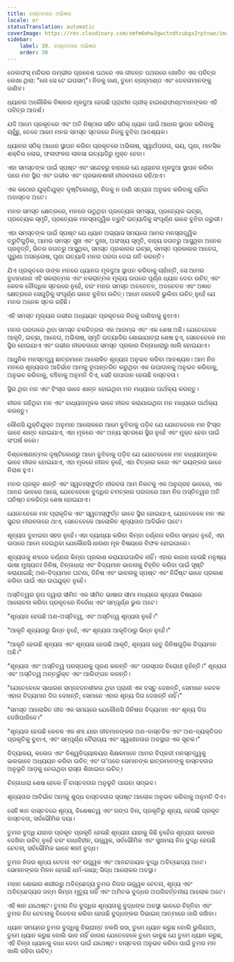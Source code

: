 ```yaml
---
title: ବାସ୍ତବତାର ଅଭିଜ୍ଞତା
locale: or
statusTranslation: automatic
coverImage: https://res.cloudinary.com/xmfm6mhw3gwctndtcubgx2rptnae/image/upload/v1740337243/small_cover_educacion_fundamental_a051170f1c.webp
sidebar:
    label: 30. ବାସ୍ତବତାର ଅଭିଜ୍ଞତା
    order: 30
---
```

ଡେଲଫସ୍ ମନ୍ଦିରର ଗମ୍ଭୀର ପ୍ରବେଶ ପଥରେ ଏକ ଜୀବନ୍ତ ପଥରରେ ଖୋଦିତ ଏକ ପବିତ୍ର ଲେଖା ଥିଲା: "ନୋ ସେ ଟେ ଇପସମ୍"। ନିଜକୁ ଜାଣ, ତୁମେ ବ୍ରହ୍ମାଣ୍ଡ ଏବଂ ଦେବତାମାନଙ୍କୁ ଜାଣିବ।

ଧ୍ୟାନର ଅଲୌକିକ ବିଜ୍ଞାନର ମୂଳଦୁଆ ହେଉଛି ପ୍ରାଚୀନ ଗ୍ରୀକ୍ ହାଇରୋଫାଣ୍ଟମାନଙ୍କର ଏହି ପବିତ୍ର ଆଦର୍ଶ।

ଯଦି ଆମେ ପ୍ରକୃତରେ ଏବଂ ଅତି ନିଷ୍ଠାର ସହିତ ସଠିକ୍ ଧ୍ୟାନ ପାଇଁ ଆଧାର ସ୍ଥାପନ କରିବାକୁ ଚାହୁଁଛୁ, ତେବେ ଆମେ ମନର ସମସ୍ତ ସ୍ତରରେ ନିଜକୁ ବୁଝିବା ଆବଶ୍ୟକ।

ଧ୍ୟାନର ସଠିକ୍ ଆଧାର ସ୍ଥାପନ କରିବା ପ୍ରକୃତରେ ଅଭିଳାଷ, ସ୍ୱାର୍ଥପରତା, ଭୟ, ଘୃଣା, ମାନସିକ ଶକ୍ତିର ଲୋଭ, ଫଳାଫଳର ଲାଳସା ଇତ୍ୟାଦିରୁ ମୁକ୍ତ ହେବା।

ଏହା ସମସ୍ତଙ୍କ ପାଇଁ ସ୍ପଷ୍ଟ ଏବଂ ସନ୍ଦେହରୁ ବାହାରେ ଯେ ଧ୍ୟାନର ମୂଳଦୁଆ ସ୍ଥାପନ କରିବା ପରେ ମନ ସ୍ଥିର ଏବଂ ଗଭୀର ଏବଂ ପ୍ରଭାବଶାଳୀ ନୀରବତାରେ ରହିଥାଏ।

ଏକ କଠୋର ଯୁକ୍ତିଯୁକ୍ତ ଦୃଷ୍ଟିକୋଣରୁ, ନିଜକୁ ନ ଜାଣି ସତ୍ୟତା ଅନୁଭବ କରିବାକୁ ଚାହିଁବା ଅବାସ୍ତବ ଅଟେ।

ମନର ସମସ୍ତ କ୍ଷେତ୍ରରେ, ମନରେ ଉଠୁଥିବା ପ୍ରତ୍ୟେକ ସମସ୍ୟା, ପ୍ରତ୍ୟେକ ଇଚ୍ଛା, ପ୍ରତ୍ୟେକ ସ୍ମୃତି, ପ୍ରତ୍ୟେକ ମନସ୍ତାତ୍ତ୍ୱିକ ତ୍ରୁଟି ଇତ୍ୟାଦିକୁ ସଂପୂର୍ଣ୍ଣ ଭାବେ ବୁଝିବା ଜରୁରୀ।

ଏହା ସମସ୍ତଙ୍କ ପାଇଁ ସ୍ପଷ୍ଟ ଯେ ଧ୍ୟାନ ଅଭ୍ୟାସ ସମୟରେ ଆମର ମନସ୍ତାତ୍ତ୍ୱିକ ତ୍ରୁଟିଗୁଡ଼ିକ, ଆମର ସମସ୍ତ ସୁଖ ଏବଂ ଦୁଃଖ, ଅସଂଖ୍ୟ ସ୍ମୃତି, ବାହ୍ୟ ଜଗତରୁ ଆସୁଥିବା ଅନେକ ପ୍ରବୃତ୍ତି, ଭିତର ଜଗତରୁ ଆସୁଥିବା, ସମସ୍ତ ପ୍ରକାରର ଇଚ୍ଛା, ସମସ୍ତ ପ୍ରକାରର ଆବେଗ, ପୁରୁଣା ଅସନ୍ତୋଷ, ଘୃଣା ଇତ୍ୟାଦି ମନର ପରଦା ଦେଇ ଗତି କରନ୍ତି।

ଯିଏ ପ୍ରକୃତରେ ତାଙ୍କ ମନରେ ଧ୍ୟାନର ମୂଳଦୁଆ ସ୍ଥାପନ କରିବାକୁ ଚାହାଁନ୍ତି, ସେ ଆମର ବୁଝାମଣାର ଏହି ସକରାତ୍ମକ ଏବଂ ନକରାତ୍ମକ ମୂଲ୍ୟ ଉପରେ ପୂର୍ଣ୍ଣ ଧ୍ୟାନ ଦେବା ଉଚିତ୍ ଏବଂ କେବଳ ବୌଦ୍ଧିକ ସ୍ତରରେ ନୁହେଁ, ବରଂ ମନର ସମସ୍ତ ଅବଚେତନ, ଅବଚେତନ ଏବଂ ଅଜ୍ଞାତ କ୍ଷେତ୍ରରେ ସେଗୁଡ଼ିକୁ ସଂପୂର୍ଣ୍ଣ ଭାବେ ବୁଝିବା ଉଚିତ୍। ଆମେ କେବେବି ଭୁଲିବା ଉଚିତ୍ ନୁହେଁ ଯେ ମନର ଅନେକ ସ୍ତର ରହିଛି।

ଏହି ସମସ୍ତ ମୂଲ୍ୟର ଗଭୀର ଅଧ୍ୟୟନ ପ୍ରକୃତରେ ନିଜକୁ ଜାଣିବାକୁ ବୁଝାଏ।

ମନର ପରଦାରେ ଥିବା ସମସ୍ତ ଚଳଚ୍ଚିତ୍ରର ଏକ ଆରମ୍ଭ ଏବଂ ଏକ ଶେଷ ଅଛି। ଯେତେବେଳେ ଆକୃତି, ଇଚ୍ଛା, ଆବେଗ, ଅଭିଳାଷ, ସ୍ମୃତି ଇତ୍ୟାଦିର ଶୋଭାଯାତ୍ରା ଶେଷ ହୁଏ, ସେତେବେଳେ ମନ ସ୍ଥିର ହୋଇଯାଏ ଏବଂ ଗଭୀର ନୀରବତାରେ ସମସ୍ତ ପ୍ରକାର ଚିନ୍ତାଧାରାରୁ ଖାଲି ହୋଇଯାଏ।

ଆଧୁନିକ ମନସ୍ତତ୍ତ୍ୱ ଛାତ୍ରମାନେ ଆଲୋକିତ ଶୂନ୍ୟତା ଅନୁଭବ କରିବା ଆବଶ୍ୟକ। ଆମ ନିଜ ମନରେ ଶୂନ୍ୟତାର ଆବିର୍ଭାବ ଆମକୁ ରୂପାନ୍ତରିତ କରୁଥିବା ଏକ ଉପାଦାନକୁ ଅନୁଭବ କରିବାକୁ, ଅନୁଭବ କରିବାକୁ, ବଞ୍ଚିବାକୁ ଅନୁମତି ଦିଏ, ସେହି ଉପାଦାନ ହେଉଛି ବାସ୍ତବତା।

ସ୍ଥିର ଥିବା ମନ ଏବଂ ହିଂସ୍ର ଭାବେ ଶାନ୍ତ ହୋଇଥିବା ମନ ମଧ୍ୟରେ ପାର୍ଥକ୍ୟ କରନ୍ତୁ।

ନୀରବ ରହିଥିବା ମନ ଏବଂ ବାଧ୍ୟତାମୂଳକ ଭାବେ ନୀରବ କରାଯାଇଥିବା ମନ ମଧ୍ୟରେ ପାର୍ଥକ୍ୟ କରନ୍ତୁ।

କୌଣସି ଯୁକ୍ତିଯୁକ୍ତ ଅନୁମାନ ଆଲୋକରେ ଆମେ ବୁଝିବାକୁ ପଡ଼ିବ ଯେ ଯେତେବେଳେ ମନ ହିଂସ୍ର ଭାବେ ଶାନ୍ତ ହୋଇଯାଏ, ଏହା ମୂଳରେ ଏବଂ ଅନ୍ୟ ସ୍ତରରେ ସ୍ଥିର ନୁହେଁ ଏବଂ ମୁକ୍ତ ହେବା ପାଇଁ ସଂଘର୍ଷ କରେ।

ବିଶ୍ଳେଷଣାତ୍ମକ ଦୃଷ୍ଟିକୋଣରୁ ଆମେ ବୁଝିବାକୁ ପଡ଼ିବ ଯେ ଯେତେବେଳେ ମନ ବାଧ୍ୟତାମୂଳକ ଭାବେ ନୀରବ ହୋଇଯାଏ, ଏହା ମୂଳରେ ନୀରବ ନୁହେଁ, ଏହା ଚିତ୍କାର କରେ ଏବଂ ଭୟଙ୍କର ଭାବେ ନିରାଶ ହୁଏ।

ମନର ପ୍ରକୃତ ଶାନ୍ତି ଏବଂ ସ୍ୱତଃସ୍ଫୁର୍ତ୍ତ ନୀରବତା ଆମ ନିକଟକୁ ଏକ ଅନୁଗ୍ରହ ଭାବରେ, ଏକ ଆନନ୍ଦ ଭାବରେ ଆସେ, ଯେତେବେଳେ ବୁଦ୍ଧିର ଚମତ୍କାର ପରଦାରେ ଆମ ନିଜ ଅସ୍ତିତ୍ୱର ଅତି ଘନିଷ୍ଠ ଚଳଚ୍ଚିତ୍ର ଶେଷ ହୋଇଯାଏ।

ଯେତେବେଳେ ମନ ପ୍ରାକୃତିକ ଏବଂ ସ୍ୱତଃସ୍ଫୁର୍ତ୍ତ ଭାବେ ସ୍ଥିର ହୋଇଯାଏ, ଯେତେବେଳେ ମନ ଏକ ସୁନ୍ଦର ନୀରବତାରେ ଥାଏ, ସେତେବେଳେ ଆଲୋକିତ ଶୂନ୍ୟତାର ଆବିର୍ଭାବ ଘଟେ।

ଶୂନ୍ୟତା ବୁଝାଇବା ସହଜ ନୁହେଁ। ଏହା ବ୍ୟାଖ୍ୟା କରିବା କିମ୍ବା ବର୍ଣ୍ଣନା କରିବା ସମ୍ଭବ ନୁହେଁ, ଏହା ଉପରେ ଆମେ ଦେଇଥିବା ଯେକୌଣସି ଧାରଣା ମୂଳ ବିଷୟରେ ବିଫଳ ହୋଇପାରେ।

ଶୂନ୍ୟତାକୁ ଶବ୍ଦରେ ବର୍ଣ୍ଣନା କିମ୍ବା ପ୍ରକାଶ କରାଯାଇପାରିବ ନାହିଁ। ଏହାର କାରଣ ହେଉଛି ମନୁଷ୍ୟ ଭାଷା ମୁଖ୍ୟତଃ ଜିନିଷ, ଚିନ୍ତାଧାରା ଏବଂ ବିଦ୍ୟମାନ ଭାବନାକୁ ଚିହ୍ନିତ କରିବା ପାଇଁ ସୃଷ୍ଟି କରାଯାଇଛି; ଅଣ-ବିଦ୍ୟମାନ ଘଟଣା, ଜିନିଷ ଏବଂ ଭାବନାକୁ ସ୍ପଷ୍ଟ ଏବଂ ନିର୍ଦ୍ଦିଷ୍ଟ ଭାବେ ପ୍ରକାଶ କରିବା ପାଇଁ ଏହା ଉପଯୁକ୍ତ ନୁହେଁ।

ଅସ୍ତିତ୍ୱର ରୂପ ଦ୍ୱାରା ସୀମିତ ଏକ ସୀମିତ ଭାଷାର ସୀମା ମଧ୍ୟରେ ଶୂନ୍ୟତା ବିଷୟରେ ଆଲୋଚନା କରିବା ପ୍ରକୃତରେ ନିର୍ବୋଧ ଏବଂ ସମ୍ପୂର୍ଣ୍ଣ ଭୁଲ ଅଟେ।

"ଶୂନ୍ୟତା ହେଉଛି ଅଣ-ଅସ୍ତିତ୍ୱ, ଏବଂ ଅସ୍ତିତ୍ୱ ଶୂନ୍ୟତା ନୁହେଁ।"

"ଆକୃତି ଶୂନ୍ୟତାରୁ ଭିନ୍ନ ନୁହେଁ, ଏବଂ ଶୂନ୍ୟତା ଆକୃତିଠାରୁ ଭିନ୍ନ ନୁହେଁ।"

"ଆକୃତି ହେଉଛି ଶୂନ୍ୟତା ଏବଂ ଶୂନ୍ୟତା ହେଉଛି ଆକୃତି, ଶୂନ୍ୟତା ହେତୁ ଜିନିଷଗୁଡ଼ିକ ବିଦ୍ୟମାନ ଅଛି।"

"ଶୂନ୍ୟତା ଏବଂ ଅସ୍ତିତ୍ୱ ପରସ୍ପରକୁ ପୂରଣ କରନ୍ତି ଏବଂ ପରସ୍ପର ବିରୋଧୀ ନୁହଁନ୍ତି।" ଶୂନ୍ୟତା ଏବଂ ଅସ୍ତିତ୍ୱ ଅନ୍ତର୍ଭୁକ୍ତ ଏବଂ ଆଲିଙ୍ଗନ କରନ୍ତି।

"ଯେତେବେଳେ ସାଧାରଣ ସମ୍ବେଦନଶୀଳତା ଥିବା ପ୍ରାଣୀ ଏକ ବସ୍ତୁ ଦେଖନ୍ତି, ସେମାନେ କେବଳ ଏହାର ବିଦ୍ୟମାନ ଦିଗ ଦେଖନ୍ତି, ସେମାନେ ଏହାର ଶୂନ୍ୟ ଦିଗ ଦେଖନ୍ତି ନାହିଁ।"

"ସମସ୍ତ ଆଲୋକିତ ଜୀବ ଏକ ସମୟରେ ଯେକୌଣସି ଜିନିଷର ବିଦ୍ୟମାନ ଏବଂ ଶୂନ୍ୟ ଦିଗ ଦେଖିପାରିବେ।"

"ଶୂନ୍ୟତା ହେଉଛି କେବଳ ଏକ ଶବ୍ଦ ଯାହା ଜୀବମାନଙ୍କର ଅଣ-ବାସ୍ତବିକ ଏବଂ ଅଣ-ବ୍ୟକ୍ତିଗତ ପ୍ରକୃତିକୁ ବୁଝାଏ, ଏବଂ ସମ୍ପୂର୍ଣ୍ଣ ବୈରାଗ୍ୟ ଏବଂ ସ୍ୱାଧୀନତାର ଅବସ୍ଥାର ଏକ ସୂଚକ।"

ବିଦ୍ୟାଳୟ, କଲେଜ ଏବଂ ବିଶ୍ୱବିଦ୍ୟାଳୟର ଶିକ୍ଷକମାନେ ଆମର ବିପ୍ଳବୀ ମନସ୍ତତ୍ତ୍ୱକୁ ଭଲଭାବେ ଅଧ୍ୟୟନ କରିବା ଉଚିତ୍ ଏବଂ ତା’ପରେ ସେମାନଙ୍କ ଛାତ୍ରମାନଙ୍କୁ ବାସ୍ତବତାର ଅନୁଭୂତି ଆଡ଼କୁ ନେଉଥିବା ରାସ୍ତା ଶିଖାଇବା ଉଚିତ୍।

ଚିନ୍ତାଧାରା ଶେଷ ହେଲେ ହିଁ ବାସ୍ତବତାର ଅନୁଭୂତି ପାଇବା ସମ୍ଭବ।

ଶୂନ୍ୟତାର ଆବିର୍ଭାବ ଆମକୁ ଶୁଦ୍ଧ ବାସ୍ତବତାର ସ୍ପଷ୍ଟ ଆଲୋକ ଅନୁଭବ କରିବାକୁ ଅନୁମତି ଦିଏ।

ସେହି ଜ୍ଞାନ ବାସ୍ତବରେ ଶୂନ୍ୟ, ବିଶେଷତ୍ୱ ଏବଂ ରଙ୍ଗ ବିନା, ପ୍ରକୃତିରୁ ଶୂନ୍ୟ, ହେଉଛି ପ୍ରକୃତ ବାସ୍ତବତା, ସର୍ବଭୌମିକ ଦୟା।

ତୁମର ବୁଦ୍ଧି ଯାହାର ପ୍ରକୃତ ପ୍ରକୃତି ହେଉଛି ଶୂନ୍ୟତା ଯାହାକୁ କିଛି ନୁହେଁର ଶୂନ୍ୟତା ଭାବରେ ଦେଖିବା ଉଚିତ୍ ନୁହେଁ ବରଂ ବାଧାବିହୀନ, ଉଜ୍ଜ୍ୱଳ, ସର୍ବଭୌମିକ ଏବଂ ସୁଖମୟ ନିଜ ବୁଦ୍ଧି ହେଉଛି ଚେତନା, ସର୍ବଭୌମିକ ଭାବେ ଜ୍ଞାନୀ ବୁଦ୍ଧ।

ତୁମର ନିଜର ଶୂନ୍ୟ ଚେତନା ଏବଂ ଉଜ୍ଜ୍ୱଳ ଏବଂ ଆନନ୍ଦଦାୟକ ବୁଦ୍ଧି ଅବିଚ୍ଛେଦ୍ୟ ଅଟେ। ସେମାନଙ୍କର ମିଳନ ହେଉଛି ଧର୍ମ-କାୟା; ସିଦ୍ଧ ଆଲୋକର ଅବସ୍ଥା।

ମହାନ ଶୋଭାର ଶରୀରରୁ ଅବିଚ୍ଛେଦ୍ୟ ତୁମର ନିଜର ଉଜ୍ଜ୍ୱଳ ଚେତନା, ଶୂନ୍ୟ ଏବଂ ଅବିଚ୍ଛେଦ୍ୟର ଜନ୍ମ କିମ୍ବା ମୃତ୍ୟୁ ନାହିଁ ଏବଂ ଅମିତଭ ବୁଦ୍ଧର ଅପରିବର୍ତ୍ତନୀୟ ଆଲୋକ ଅଟେ।

ଏହି ଜ୍ଞାନ ଯଥେଷ୍ଟ। ତୁମର ନିଜ ବୁଦ୍ଧିର ଶୂନ୍ୟତାକୁ ବୁଦ୍ଧଙ୍କ ଅବସ୍ଥା ଭାବରେ ଚିହ୍ନିବା ଏବଂ ତୁମର ନିଜ ଚେତନାକୁ ବିବେଚନା କରିବା ହେଉଛି ବୁଦ୍ଧଙ୍କର ଡିଭାଇନ୍ ଆତ୍ମାରେ ଜାରି ରଖିବା।

ଧ୍ୟାନ ସମୟରେ ତୁମର ବୁଦ୍ଧିକୁ ବିଭ୍ରାନ୍ତ ନକରି ରଖ, ତୁମେ ଧ୍ୟାନ କରୁଛ ବୋଲି ଭୁଲିଯାଅ, ତୁମେ ଧ୍ୟାନ କରୁଛ ବୋଲି ଭାବ ନାହିଁ କାରଣ ଯେତେବେଳେ ତୁମେ ଭାବୁଛ ଯେ ତୁମେ ଧ୍ୟାନ କରୁଛ, ଏହି ଚିନ୍ତା ଧ୍ୟାନକୁ ବାଧା ଦେବା ପାଇଁ ଯଥେଷ୍ଟ। ବାସ୍ତବତା ଅନୁଭବ କରିବା ପାଇଁ ତୁମର ମନ ଖାଲି ରହିବା ଉଚିତ୍।
